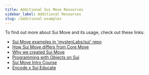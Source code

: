 ```yaml
---
title: Additional Sui Move Resources
sidebar_label: Additional Resources
slug: /additional-examples
---
```


To find out more about Sui Move and its usage, check out these links:

-   [Sui Move examples in 'mystenLabs/sui' repo](https://github.com/MystenLabs/sui/tree/main/sui_programmability/examples)
-   [How Sui Move differs from Core Move](https://docs.sui.io/learn/sui-move-diffs)
-   [Why we created Sui Move](https://medium.com/mysten-labs/why-we-created-sui-move-6a234656c36b)
-   [Programming with Objects on Sui](https://docs.sui.io/devnet/build/programming-with-objects)
-   [Sui Move Intro Course](https://github.com/sui-foundation/sui-move-intro-course)
-   [Encode x Sui Educate](https://github.com/sui-foundation/encode-sui-educate)
